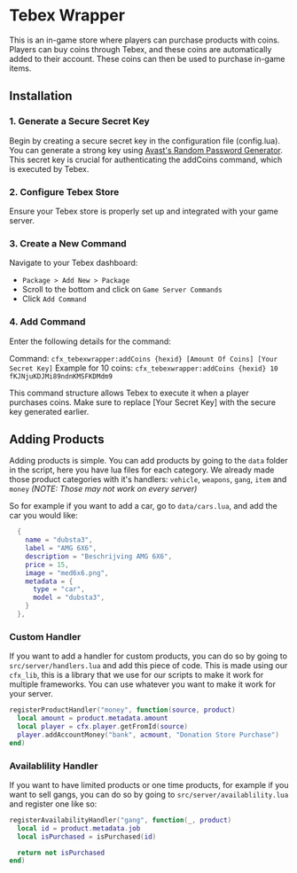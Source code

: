 # Tebex Wrapper

This is an in-game store where players can purchase products with coins. Players can buy coins through Tebex, and these coins are automatically added to their account. These coins can then be used to purchase in-game items.

## Installation

### 1. Generate a Secure Secret Key
Begin by creating a secure secret key in the configuration file (config.lua). You can generate a strong key using [Avast's Random Password Generator](https://www.avast.com/random-password-generator#pc).
This secret key is crucial for authenticating the addCoins command, which is executed by Tebex.

### 2. Configure Tebex Store
Ensure your Tebex store is properly set up and integrated with your game server.

### 3. Create a New Command
Navigate to your Tebex dashboard:

* `Package > Add New > Package`
* Scroll to the bottom and click on `Game Server Commands`
* Click `Add Command`

### 4. Add Command
Enter the following details for the command:

Command: `cfx_tebexwrapper:addCoins {hexid} [Amount Of Coins] [Your Secret Key]`
Example for 10 coins: `cfx_tebexwrapper:addCoins {hexid} 10 fKJNjuKDJMi89ndnKMSFKDMdm9`

This command structure allows Tebex to execute it when a player purchases coins. Make sure to replace [Your Secret Key] with the secure key generated earlier.

## Adding Products
Adding products is simple. You can add products by going to the `data` folder in the script, here you have lua files for each category.
We already made those product categories with it's handlers: `vehicle`, `weapons`, `gang`, `item` and `money` *(NOTE: Those may not work on every server)*

So for example if you want to add a car, go to `data/cars.lua`, and add the car you would like:
```lua
  {
    name = "dubsta3",
    label = "AMG 6X6",
    description = "Beschrijving AMG 6X6",
    price = 15,
    image = "med6x6.png",
    metadata = {
      type = "car",
      model = "dubsta3",
    }
  },
```

### Custom Handler
If you want to add a handler for custom products, you can do so by going to `src/server/handlers.lua` and add this piece of code.
This is made using our `cfx_lib`, this is a library that we use for our scripts to make it work for multiple frameworks.
You can use whatever you want to make it work for your server.

```lua
registerProductHandler("money", function(source, product)
  local amount = product.metadata.amount
  local player = cfx.player.getFromId(source)
  player.addAccountMoney("bank", acmount, "Donation Store Purchase")
end)

```

### Availablility Handler
If you want to have limited products or one time products, for example if you want to sell gangs, you can do so by going to `src/server/availablility.lua` and register one like so:

```lua
registerAvailabilityHandler("gang", function(_, product)
  local id = product.metadata.job
  local isPurchased = isPurchased(id)

  return not isPurchased
end)
```